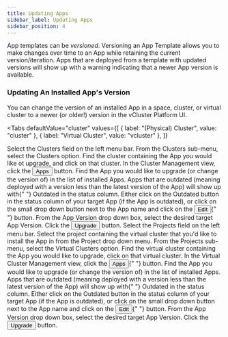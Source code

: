 ```yaml
---
title: Updating Apps
sidebar_label: Updating Apps
sidebar_position: 4
---
```



App templates can be <i>versioned</i>. Versioning an App Template allows you to make changes over time to an App
while retaining the current version/iteration. Apps that are deployed from a template with
updated versions will show up with a warning indicating that a newer App version is available.


### Updating An Installed App's Version

You can change the version of an installed App in a space, cluster, or virtual cluster to a
newer (or older!) version in the vCluster Platform UI.

<Tabs
  defaultValue="cluster"
  values={[
    { label: "(Physical) Cluster", value: "cluster" },
    { label: "Virtual Cluster", value: "vcluster" },
  ]}
>
  <TabItem value="cluster">
    <Flow id="update-app-cluster">
      <Step>
        Select the <NavStep>Clusters</NavStep> field on the left menu bar.
      </Step>
      <Step>From the Clusters sub-menu, select the Clusters option.</Step>
      <Step>
        Find the cluster containing the App you would like ot upgrade, and click
        on that cluster.
      </Step>
      <Step>
        In the Cluster Management view, click the <Button>Apps</Button> button.
      </Step>
      <Step>
        Find the App you would like to upgrade (or change the version of) in the
        list of installed Apps. Apps that are outdated (meaning deployed with a
        version less than the latest version of the App) will show up with{" "}
        <Label>Outdated</Label> in the status column.
      </Step>
      <Step>
        Either click on the <Label>Outdated</Label> button in the status column
        of your target App (if the App is outdated), or click on the small drop
        down button next to the App name and click on the <Button>Edit</Button>{" "}
        button.
      </Step>
      <Step>
        From the <Label>App Version</Label> drop down box, select the desired
        target App Version.
      </Step>
      <Step>
        Click the <Button>Upgrade</Button> button.
      </Step>
    </Flow>
  </TabItem>
  <TabItem value="vcluster">
    <Flow id="update-app-vcluster">
      <Step>
        Select the <NavStep>Projects</NavStep> field on the left menu bar.
      </Step>
      <Step>
        Select the project containing the virtual cluster that you'd like to
        install the App in from the Project drop down menu.
      </Step>
      <Step>
        From the Projects sub-menu, select the Virtual Clusters option.
      </Step>
      <Step>
        Find the virtual cluster containing the App you would like to upgrade,
        click on that virtual cluster.
      </Step>
      <Step>
        In the Virtual Cluster Management view, click the <Button>Apps</Button>{" "}
        button.
      </Step>
      <Step>
        Find the App you would like to upgrade (or change the version of) in the
        list of installed Apps. Apps that are outdated (meaning deployed with a
        version less than the latest version of the App) will show up with{" "}
        <Label>Outdated</Label> in the status column.
      </Step>
      <Step>
        Either click on the <Label>Outdated</Label> button in the status column
        of your target App (if the App is outdated), or click on the small drop
        down button next to the App name and click on the <Button>Edit</Button>{" "}
        button.
      </Step>
      <Step>
        From the <Label>App Version</Label> drop down box, select the desired
        target App Version.
      </Step>
      <Step>
        Click the <Button>Upgrade</Button> button.
      </Step>
    </Flow>
  </TabItem>
</Tabs>
